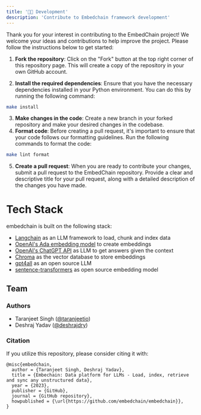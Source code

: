 ```yaml
---
title: '👨‍💻 Development'
description: 'Contribute to Embedchain framework development'
---
```


Thank you for your interest in contributing to the EmbedChain project! We welcome your ideas and contributions to help improve the project. Please follow the instructions below to get started:

1. **Fork the repository**: Click on the "Fork" button at the top right corner of this repository page. This will create a copy of the repository in your own GitHub account.

2. **Install the required dependencies**: Ensure that you have the necessary dependencies installed in your Python environment. You can do this by running the following command:

```bash
make install
```

3. **Make changes in the code**: Create a new branch in your forked repository and make your desired changes in the codebase.
4. **Format code**: Before creating a pull request, it's important to ensure that your code follows our formatting guidelines. Run the following commands to format the code:

```bash
make lint format
```

5. **Create a pull request**: When you are ready to contribute your changes, submit a pull request to the EmbedChain repository. Provide a clear and descriptive title for your pull request, along with a detailed description of the changes you have made.

# Tech Stack

embedchain is built on the following stack:

- [Langchain](https://github.com/hwchase17/langchain) as an LLM framework to load, chunk and index data
- [OpenAI's Ada embedding model](https://platform.openai.com/docs/guides/embeddings) to create embeddings
- [OpenAI's ChatGPT API](https://platform.openai.com/docs/guides/gpt/chat-completions-api) as LLM to get answers given the context
- [Chroma](https://github.com/chroma-core/chroma) as the vector database to store embeddings
- [gpt4all](https://github.com/nomic-ai/gpt4all) as an open source LLM
- [sentence-transformers](https://huggingface.co/sentence-transformers) as open source embedding model

## Team

### Authors

- Taranjeet Singh ([@taranjeetio](https://twitter.com/taranjeetio))
- Deshraj Yadav ([@deshrajdry](https://twitter.com/taranjeetio))

### Citation

If you utilize this repository, please consider citing it with:

```
@misc{embedchain,
  author = {Taranjeet Singh, Deshraj Yadav},
  title = {Embechain: Data platform for LLMs - Load, index, retrieve and sync any unstructured data},
  year = {2023},
  publisher = {GitHub},
  journal = {GitHub repository},
  howpublished = {\url{https://github.com/embedchain/embedchain}},
}
```
